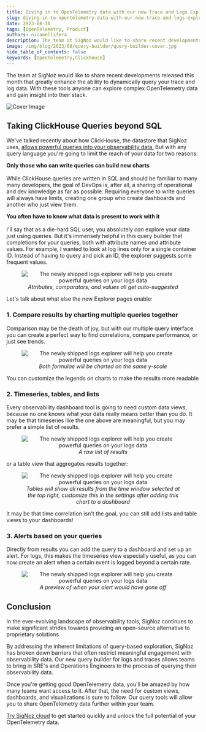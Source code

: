 ```yaml
---
title: Diving in to OpenTelemetry data with our new Trace and Logs Explorer
slug: diving-in-to-opentelemetry-data-with-our-new-trace-and-logs-explorer
date: 2023-08-10
tags: [OpenTelemetry, Product]
authors: nicamellifera
description: The team at SigNoz would like to share recent developments released this month that greatly enhance the ability to dynamically query your trace and log data. With these tools anyone can explore complex OpenTelemetry data and gain insight into their stack.
image: /img/blog/2023/08/query-builder/query-builder-cover.jpg
hide_table_of_contents: false
keywords: [OpenTelemetry,Clickhouse]
---
```


<head>
  <link rel="canonical" href="https://signoz.io/blog/diving-in-to-opentelemetry-data-with-our-new-trace-and-logs-explorer/"/>
</head>

The team at SigNoz would like to share recent developments released this month that greatly enhance the ability to dynamically query your trace and log data. With these tools anyone can explore complex OpenTelemetry data and gain insight into their stack.



![Cover Image](/img/blog/2023/08/query-builder/query-builder-cover.webp)

## Taking ClickHouse Queries beyond SQL

We've talked recently about how ClickHouse, the datastore that SigNoz uses, [allows powerful queries into your observability data.](https://signoz.io/blog/clickhouse-query-compare-two-spans/) But with any query language you're going to limit the reach of your data for two reasons:

**Only those who can write queries can build new charts**<br></br>
While ClickHouse queries are written in SQL and should be familiar to many many developers, the goal of DevOps is, after all, a sharing of operational and dev knowledge as far as possible. Requiring everyone to write queries will always have limits, creating one group who create dashboards and another who just view them.

**You often have to know what data is present to work with it**<br></br>
I'll say that as a die-hard SQL user, you absolutely _can_ explore your data just using queries. But it's immensely helpful in this query builder that completions for your queries, both with attribute names _and_ attribute values. For example, I wanted to look at log lines only for a single container ID. Instead of having to query and pick an ID, the explorer suggests some frequent values.

<figure data-zoomable align='center'>
    <img src="/img/blog/2023/08/query-builder/suggestion-values.webp" alt="The newly shipped logs explorer will help you create powerful queries on your logs data"/>
    <figcaption><i>Attributes, comparators, and values all get auto-suggested</i></figcaption>
</figure>

Let's talk about what else the new Explorer pages enable:

### 1. Compare results by charting multiple queries together

Comparison may be the death of joy, but with our multiple query interface you can create a perfect way to find correlations, compare performance, or just see trends.

<figure data-zoomable align='center'>
    <img src="/img/blog/2023/08/query-builder/multiple-queries.webp" alt="The newly shipped logs explorer will help you create powerful queries on your logs data"/>
    <figcaption><i>Both formulae will be charted on the same y-scale</i></figcaption>
</figure>

You can customize the legends on charts to make the results more readable

### 2. Timeseries, tables, and lists

Every observability dashboard tool is going to need custom data views, because no one knows what your data really means better than you do. It may be that timeseries like the one above are meaningful, but you may prefer a simple list of results.

<figure data-zoomable align='center'>
    <img src="/img/blog/2023/08/query-builder/list.webp" alt="The newly shipped logs explorer will help you create powerful queries on your logs data"/>
    <figcaption><i>A raw list of results</i></figcaption>
</figure>

or a table view that aggregates results together:

<figure data-zoomable align='center'>
    <img src="/img/blog/2023/08/query-builder/table-view.webp" alt="The newly shipped logs explorer will help you create powerful queries on your logs data"/>
    <figcaption><i>Tables will show all results from the time window selected at the top right, customize this in the settings after adding this chart to a dashboard</i></figcaption>
</figure>

It may be that time correlation isn't the goal, you can still add lists and table views to your dashboards!

### 3. Alerts based on your queries

Directly from results you can add the query to a dashboard and set up an alert. For logs, this makes the timeseries view especially useful, as you can now create an alert when a certain event is logged beyond a certain rate.

<figure data-zoomable align='center'>
    <img src="/img/blog/2023/08/query-builder/alerts-threshold.webp" alt="The newly shipped logs explorer will help you create powerful queries on your logs data"/>
    <figcaption><i>A preview of when your alert would have gone off</i></figcaption>
</figure>

## Conclusion

In the ever-evolving landscape of observability tools, SigNoz continues to make significant strides towards providing an open-source alternative to proprietary solutions.

By addressing the inherent limitations of query-based exploration, SigNoz has broken down barriers that often restrict meaningful engagement with observability data. Our new query builder for logs and traces allows teams to bring in SRE's and Operations Engineers to the process of querying their observability data.

Once you're getting good OpenTelemetry data, you'll be amazed by how many teams want access to it. After that, the need for custom views, dashboards, and visualizations is sure to follow. Our query tools will allow you to share OpenTelemetry data further within your team.

[Try SigNoz cloud](https://signoz.io/teams/) to get started quickly and unlock the full potential of your OpenTelemetry data.
